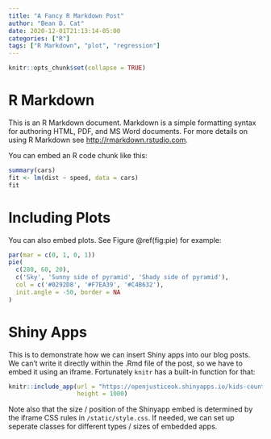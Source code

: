 ```yaml
---
title: "A Fancy R Markdown Post"
author: "Bean D. Cat"
date: 2020-12-01T21:13:14-05:00
categories: ["R"]
tags: ["R Markdown", "plot", "regression"]
---
```


```r
knitr::opts_chunk$set(collapse = TRUE)
```

# R Markdown

This is an R Markdown document. Markdown is a simple formatting syntax for authoring HTML, PDF, and MS Word documents. For more details on using R Markdown see <http://rmarkdown.rstudio.com>.

You can embed an R code chunk like this:

```r
summary(cars)
fit <- lm(dist ~ speed, data = cars)
fit
```

# Including Plots

You can also embed plots. See Figure \@ref(fig:pie) for example:

```r
par(mar = c(0, 1, 0, 1))
pie(
  c(280, 60, 20),
  c('Sky', 'Sunny side of pyramid', 'Shady side of pyramid'),
  col = c('#0292D8', '#F7EA39', '#C4B632'),
  init.angle = -50, border = NA
)
```

# Shiny Apps

This is to demonstrate how we can insert Shiny apps into our blog posts. We can't write it directly within the .Rmd file of the post, so we have to embed it using an iframe. Fortunately `knitr` has a built-in function for that:

```r
knitr::include_app(url = "https://openjusticeok.shinyapps.io/kids-count-map-test/",
                   height = 1000)
```

Note also that the size / position of the Shinyapp embed is determined by the iframe CSS rules in `/static/style.css`. If needed, we can set up seperate classes for different types / sizes of embedded apps.

